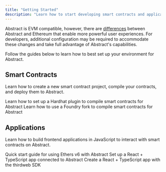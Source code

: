 ```yaml
---
title: "Getting Started"
description: "Learn how to start developing smart contracts and applications on Abstract"
---
```


Abstract is EVM compatible, however, there are [differences](/how-abstract-works/evm-differences/overview.mdx)
between Abstract and Ethereum that enable more powerful user experiences. For developers, additional configuration may be required
to accommodate these changes and take full advantage of Abstract's capabilities.

Follow the guides below to learn how to best set up your environment for Abstract.

## Smart Contracts

Learn how to create a new smart contract project, compile your contracts, and deploy them to Abstract.

<CardGroup cols={2}>
  <Card
    title="Hardhat: Get Started"
    icon="code"
    href="/build-on-abstract/smart-contracts/hardhat"
  >
    Learn how to set up a Hardhat plugin to compile smart contracts for Abstract
  </Card>
  <Card
    title="Foundry: Get Started"
    icon="code"
    href="/build-on-abstract/smart-contracts/foundry"
  >
    Learn how to use a Foundry fork to compile smart contracts for Abstract
  </Card>
</CardGroup>

## Applications

Learn how to build frontend applications in JavaScript to interact with smart contracts on Abstract.

<CardGroup cols={3}>
  <Card
    title="Ethers: Get Started"
    icon="code"
    href="/build-on-abstract/applications/ethers"
  >
    Quick start guide for using Ethers v6 with Abstract
  </Card>
  <Card
    title="Viem: Get Started"
    icon="code"
    href="/build-on-abstract/applications/viem"
  >
    Set up a React + TypeScript app connected to Abstract
  </Card>
  <Card
    title="Thirdweb: Get Started"
    icon="code"
    href="/build-on-abstract/applications/thirdweb"
  >
    Create a React + TypeScript app with the thirdweb SDK
  </Card>
</CardGroup>
